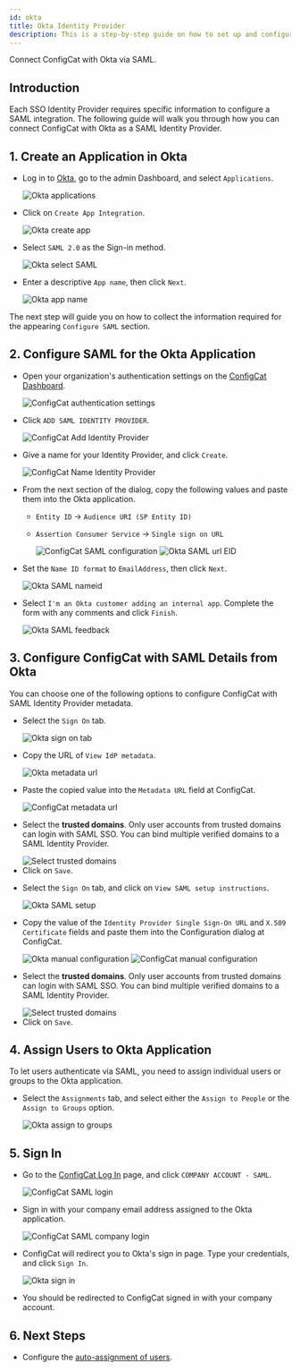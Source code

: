 ```yaml
---
id: okta
title: Okta Identity Provider
description: This is a step-by-step guide on how to set up and configure Okta as a SAML Identity Provider for your organization.
---
```



Connect ConfigCat with Okta via SAML.

## Introduction

Each SSO Identity Provider requires specific information to configure a SAML integration. The following guide will walk you through how you can connect ConfigCat with Okta as a SAML Identity Provider.

## 1. Create an Application in Okta

- Log in to <a href="https://login.okta.com/" target="_blank">Okta</a>, go to the admin Dashboard, and select `Applications`.

  <img className="bordered-img" src="/docs/assets/saml/okta/applications.png" alt="Okta applications" decoding="async" loading="lazy" />

- Click on `Create App Integration`.

  <img className="bordered-img" src="/docs/assets/saml/okta/create_app.png" alt="Okta create app" decoding="async" loading="lazy"/>

- Select `SAML 2.0` as the Sign-in method.

  <img className="bordered-img" src="/docs/assets/saml/okta/select_saml.png" alt="Okta select SAML" decoding="async" loading="lazy" />

- Enter a descriptive `App name`, then click `Next`.

  <img className="bordered-img" src="/docs/assets/saml/okta/app_name.png" alt="Okta app name" decoding="async" loading="lazy"/>

The next step will guide you on how to collect the information required for the appearing `Configure SAML` section.

## 2. Configure SAML for the Okta Application

- Open your organization's authentication settings on the <a href="https://app.configcat.com/organization/authentication" target="_blank">ConfigCat Dashboard</a>.

  <img className="bordered-img" src="/docs/assets/saml/dashboard/authentication.png" alt="ConfigCat authentication settings" decoding="async" loading="lazy" />

- Click `ADD SAML IDENTITY PROVIDER`.

  <img className="bordered-img" src="/docs/assets/saml/dashboard/add_idp.png" alt="ConfigCat Add Identity Provider" decoding="async" loading="lazy" />

- Give a name for your Identity Provider, and click `Create`.

  <img className="bordered-img" src="/docs/assets/saml/dashboard/okta_name.png" alt="ConfigCat Name Identity Provider" decoding="async" loading="lazy" />

- From the next section of the dialog, copy the following values and paste them into the Okta application.

  - `Entity ID` -> `Audience URI (SP Entity ID)`
  - `Assertion Consumer Service` -> `Single sign on URL`

    <img className="bordered-img" src="/docs/assets/saml/dashboard/acs_entity_id_1.png" alt="ConfigCat SAML configuration" decoding="async" loading="lazy" />

    <img className="bordered-img" src="/docs/assets/saml/okta/okta_acs_eid.png" alt="Okta SAML url EID" decoding="async" loading="lazy" />

- Set the `Name ID format` to `EmailAddress`, then click `Next`.

  <img className="bordered-img" src="/docs/assets/saml/okta/okta_name_id.png" alt="Okta SAML nameid" decoding="async" loading="lazy" />

- Select `I'm an Okta customer adding an internal app`. Complete the form with any comments and click `Finish`.

  <img className="bordered-img" src="/docs/assets/saml/okta/feedback.png" alt="Okta SAML feedback" decoding="async" loading="lazy" />

## 3. Configure ConfigCat with SAML Details from Okta

You can choose one of the following options to configure ConfigCat with SAML Identity Provider metadata.

<Tabs>
  <TabItem value="metadataUrl" label="Metadata URL" default>
    <ul>
      <li>
        <p>Select the <code>Sign On</code> tab.</p>
        <img className="bordered-img" src="/docs/assets/saml/okta/metadata_url1.png" alt="Okta sign on tab" decoding="async" loading="lazy" />
      </li>
      <li>
        <p>Copy the URL of <code>View IdP metadata</code>.</p>
        <img className="bordered-img" src="/docs/assets/saml/okta/metadata_url2.png" alt="Okta metadata url" decoding="async" loading="lazy" />
      </li>
      <li>
        <p>Paste the copied value into the <code>Metadata URL</code> field at ConfigCat.</p>
        <img className="bordered-img" src="/docs/assets/saml/okta/cc_metadata_new.png" alt="ConfigCat metadata url" decoding="async" loading="lazy" />
      </li>
      <li>
        <p>Select the <strong>trusted domains</strong>. Only user accounts from trusted domains can login with SAML SSO. You can bind multiple verified domains to a SAML Identity Provider.</p>
        <img className="bordered-img" src="/docs/assets/saml/dashboard/select_trusted_domains.png" alt="Select trusted domains" decoding="async" loading="lazy" />
      </li>
      <li>
        Click on <code>Save</code>.
      </li>
    </ul>
  </TabItem>
  <TabItem value="manual" label="Manual Configuration">
    <ul>
      <li>
        <p>Select the <code>Sign On</code> tab, and click on <code>View SAML setup instructions</code>.</p>
        <img className="bordered-img" src="/docs/assets/saml/okta/manual_setup.png" alt="Okta SAML setup" decoding="async" loading="lazy" />
      </li>
      <li>
        <p>Copy the value of the <code>Identity Provider Single Sign-On URL</code> and <code>X.509 Certificate</code> fields and paste them into the Configuration dialog at ConfigCat.</p>
        <img className="bordered-img" src="/docs/assets/saml/okta/manual.png" alt="Okta manual configuration" decoding="async" loading="lazy" />
        <img className="bordered-img" src="/docs/assets/saml/okta/manual_cc_new.png" alt="ConfigCat manual configuration" decoding="async" loading="lazy" />
      </li>
      <li>
        <p>Select the <strong>trusted domains</strong>. Only user accounts from trusted domains can login with SAML SSO. You can bind multiple verified domains to a SAML Identity Provider.</p>
        <img className="bordered-img" src="/docs/assets/saml/dashboard/select_trusted_domains.png" alt="Select trusted domains" decoding="async" loading="lazy" />
      </li>
      <li>
        Click on <code>Save</code>.
      </li>
    </ul>
  </TabItem>
</Tabs>

## 4. Assign Users to Okta Application

To let users authenticate via SAML, you need to assign individual users or groups to the Okta application.

- Select the `Assignments` tab, and select either the `Assign to People` or the `Assign to Groups` option.

  <img className="bordered-img" src="/docs/assets/saml/okta/assign.png" alt="Okta assign to groups" decoding="async" loading="lazy" />

## 5. Sign In

- Go to the <a href="https://app.configcat.com/auth/login" target="_blank">ConfigCat Log In</a> page, and click `COMPANY ACCOUNT - SAML`.

  <img className="bordered-img" src="/docs/assets/saml/dashboard/saml_login.png" alt="ConfigCat SAML login" decoding="async" loading="lazy" />

- Sign in with your company email address assigned to the Okta application.

  <img className="bordered-img" src="/docs/assets/saml/dashboard/company_email.png" alt="ConfigCat SAML company login" decoding="async" loading="lazy" />

- ConfigCat will redirect you to Okta's sign in page. Type your credentials, and click `Sign In`.

  <img className="bordered-img" src="/docs/assets/saml/okta/okta_sign_in.png" alt="Okta sign in" decoding="async" loading="lazy" />

- You should be redirected to ConfigCat signed in with your company account.

## 6. Next Steps

- Configure the [auto-assignment of users](../../auto-assign-users.mdx).
